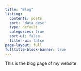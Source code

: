```yaml
---
title: "Blog"
listing:
  contents: posts
  sort: "data desc"
  type: default
  categories: true
  sort-ui: false
  filter-ui: false
page-layout: full
fulltitle-block-banner: true
---
```


This is the blog page of my website

